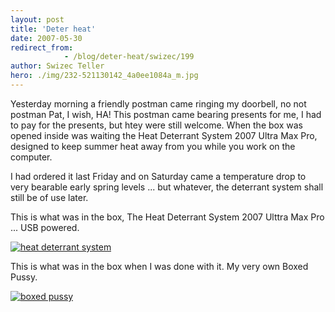 ```yaml
---
layout: post
title: 'Deter heat'
date: 2007-05-30
redirect_from: 
            - /blog/deter-heat/swizec/199
author: Swizec Teller
hero: ./img/232-521130142_4a0ee1084a_m.jpg
---
```

Yesterday morning a friendly postman came ringing my doorbell, no not postman Pat, I wish, HA! This postman came bearing presents for me, I had to pay for the presents, but htey were still welcome. When the box was opened inside was waiting the Heat Deterrant System 2007 Ultra Max Pro, designed to keep summer heat away from you while you work on the computer.

I had ordered it last Friday and on Saturday came a temperature drop to very bearable early spring levels ... but whatever, the deterrant system shall still be of use later.

This is what was in the box, The Heat Deterrant System 2007 Ulttra Max Pro ... USB powered.

[![heat deterrant system](./img/232-521130142_4a0ee1084a_m.jpg "heat deterrant system")](http://flickr.com/photos/swiz/521130142/)

This is what was in the box when I was done with it. My very own Boxed Pussy.

[![boxed pussy](./img/190-519638686_b9bb5b41f3_m.jpg "boxed pussy")](http://flickr.com/photos/swiz/519638686/)